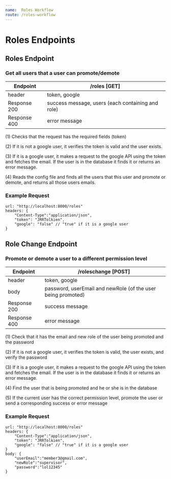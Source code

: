 ```yaml
---
name:  Roles Workflow 
route: /roles-workflow
---
```


# Roles Endpoints


## Roles Endpoint 
###     Get all users that a user can promote/demote

| Endpoint | /roles [GET] |
| ------ | ----------- |
| header   | token, google |
| Response 200 | success message, users (each containing and role) |
| Response 400 | error message |

(1) Checks that the request has the required fields (token) 

(2) If it is not a google user, it verifies the token is valid and the user exists. 

(3) If it is a google user, it makes a request to the google API using the token and fetches the email. If the user is in the database it finds it or returns an error message. 

(4) Reads the config file and finds all the users that this user and promote or demote, and returns all those users emails. 

### Example Request 
    
    url: "http://localhost:8000/roles"
    headers: {
        "Content-Type":"application/json",
        "token": "JRRTolkien",
        "google": "false" // "true" if it is a google user
    }


## Role Change Endpoint

### Promote or demote a user to a different permission level 
| Endpoint | /roleschange [POST] |
| ------ | ----------- |
| header   | token, google|
| body   | password, userEmail and newRole (of the user being promoted) |
| Response 200 | success message |
| Response 400 | error message |

(1) Check that it has the email and new role of the user being promoted and the password

(2) If it is not a google user, it verifies the token is valid, the user exists, and verify the password

(3) If it is a google user, it makes a request to the google API using the token and fetches the email. If the user is in the database it finds it or returns an error message. 

(4) Find the user that is being promoted and he or she is in the database
   
(5) If the current user has the correct permission level, promote the user or send a corresponding success or error message


### Example Request 
    
    url: "http://localhost:8000/roles"
    headers: {
        "Content-Type":"application/json",
        "token": "JRRTolkien",
        "google": "false" // "true" if it is a google user
    }
    body: {
        "userEmail":"member3@gmail.com",
        "newRole":"supervisor", 
        "password":"lol12345"
    }

